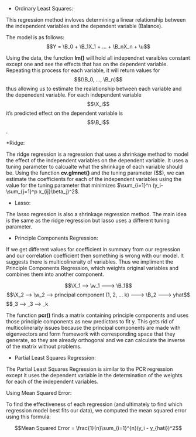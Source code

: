 * Ordinary Least Squares:

This regression method invloves determining a linear relationship between the independent variables and the dependent variable (Balance).

The model is as follows:
$$Y = \B_0 + \B_1X_1 + ... + \B_nX_n + \u$$

Using the data, the function **lm()** will hold all independnet varaibles constant except one and see the effects that has on the dependent variable. Repeating this process for each variable, it will return values for $$(\B_0, ..., \B_n)$$ thus allowing us to estimate the realationship between each variable and the depenedent variable. For each independent variable $$\X_i$$ it's predicted effect on the dependent variable is $$\B_i$$.

*Ridge:

The ridge regression is a regression that uses a shrinkage method to model the effect of the independent variables on the dependent variable. It uses a tuning parameter to calcualte what the shrinkage of each variable should be. Using the function **cv.glmnet()** and the tuning parameter ($\lambda\$), we can estimate the coefficients for each of the independent variables using the value for the tuning parameter that minimizes $\sum_{i=1}^n (y_i-\sum_{j=1}^p x_{ij}\beta_j)^2$.

* Lasso:

The lasso regression is also a shrinkage regression method. The main idea is the same as the ridge regression but lasso uses a different tuning parameter. 


* Principle Components Regression:

If we get different values for coefficient in summary from our regression and our correlation coefficient then something is wrong with our model. It suggests there is multicolineraity of variables. Thus we impliment the Principle Components Regression, which weights original variables and combines them into another component.

$$\X_1 --> \w_1                                     ---> \B_1$$
$$\X_2 --> \w_2 --> principal component (1, 2, ... k) ---> \B_2 ---> yhat$$
$$\X_3 --> \w_3                                     ---> \B_k

The function **pcr()** finds a matrix containing principle components and uses those principle components as new predictors to fit y. This gets rid of multicolineraity issues because the principal components are made with eigenvectors and form framework with corresponding space that they generate, so they are already orthogonal and we can calculate the inverse of the matrix without problems.


* Partial Least Squares Regression:

The Partial Least Squares Regression is similar to the PCR regression except it uses the dependent variable in the determination of the weights for each of the independent variables. 

Using Mean Squared Error:

To find the effectiveness of each regression (and ultimately to find which regression model best fits our data), we computed the mean squared error using this formula:

$$Mean Squared Error = \frac{1}{n}\sum_{i=1}^{n}(y_i - y_{hati})^2$$
